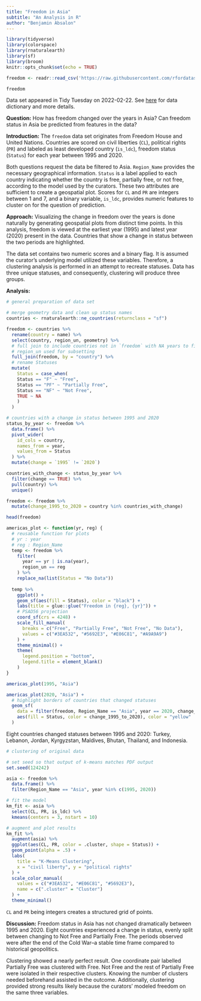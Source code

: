 ```yaml
---
title: "Freedom in Asia"
subtitle: "An Analysis in R"
author: "Benjamin Absalon"
---
```


```r
library(tidyverse)
library(colorspace)
library(rnaturalearth)
library(sf)
library(broom)
knitr::opts_chunk$set(echo = TRUE)
```



```r

freedom <- readr::read_csv('https://raw.githubusercontent.com/rfordatascience/tidytuesday/master/data/2022/2022-02-22/freedom.csv')

freedom
```

Data set appeared in Tidy Tuesday on 2022-02-22. See [here](https://github.com/rfordatascience/tidytuesday/blob/master/data/2022/2022-02-22/readme.md) for data dictionary and more details. 

**Question:** How has freedom changed over the years in Asia? Can freedom status in Asia be predicted from features in the data?

**Introduction:** The `freedom` data set originates from Freedom House and United Nations. Countries are scored on civil liberties (`CL`), political rights (`PR`) and labeled as least developed country (`is_ldc`), freedom status (`Status`) for each year between 1995 and 2020.

Both questions request the data be filtered to Asia. `Region_Name` provides the necessary geographical information. `Status` is a label applied to each country indicating whether the country is free, partially free, or not free, according to the model used by the curators. These two attributes are sufficient to create a geospatial plot. Scores for `CL` and `PR` are integers between 1 and 7, and a binary variable, `is_ldc`, provides numeric features to cluster on for the question of prediction.

**Approach:** Visualizing the change in freedom over the years is done naturally by generating geospatial plots from distinct time points. In this analysis, freedom is viewed at the earliest year (1995) and latest year (2020) present in the data. Countries that show a change in status between the two periods are highlighted.

The data set contains two numeric scores and a binary flag. It is assumed the curator's underlying model utilized these variables. Therefore, a clustering analysis is performed in an attempt to recreate statuses. Data has three unique statuses, and consequently, clustering will produce three groups.

**Analysis:**

```r
# general preparation of data set

# merge geometry data and clean up status names
countries <- rnaturalearth::ne_countries(returnclass = "sf")

freedom <- countries %>%
  rename(country = name) %>%
  select(country, region_un, geometry) %>%
  # full join to include countries not in `freedom` with NA years to fill map
  # region_un used for subsetting
  full_join(freedom, by = "country") %>%
  # rename Statuses
  mutate(
    Status = case_when(
    Status == "F" ~ "Free",
    Status == "PF" ~ "Partially Free",
    Status == "NF" ~ "Not Free",
    TRUE ~ NA
    )
  )

# countries with a change in status between 1995 and 2020
status_by_year <- freedom %>%
  data.frame() %>%
  pivot_wider(
    id_cols = country,
    names_from = year, 
    values_from = Status
  ) %>%
  mutate(change = `1995` != `2020`)

countries_with_change <- status_by_year %>%
  filter(change == TRUE) %>%
  pull(country) %>%
  unique()

freedom <- freedom %>%
  mutate(change_1995_to_2020 = country %in% countries_with_change)

head(freedom)
```



```r
americas_plot <- function(yr, reg) {
  # reusable function for plots
  # yr : year
  # reg : Region_Name
  temp <- freedom %>%
    filter(
      year == yr | is.na(year),
      region_un == reg
    ) %>%
    replace_na(list(Status = "No Data"))
    
  temp %>%
    ggplot() +
    geom_sf(aes(fill = Status), color = "black") +
    labs(title = glue::glue("Freedom in {reg}, {yr}")) +
    # PSAD56 projection
    coord_sf(crs = 4248) +
    scale_fill_manual(
      breaks = c("Free", "Partially Free", "Not Free", "No Data"),
      values = c("#3EA532", "#5692E3", "#E06C81", "#A9A9A9")
    ) +
    theme_minimal() +
    theme(
      legend.position = "bottom",
      legend.title = element_blank()
    )
}

americas_plot(1995, "Asia")

```

```r
americas_plot(2020, "Asia") +
  # highlight borders of countries that changed statuses
  geom_sf(
    data = filter(freedom, Region_Name == "Asia", year == 2020, change_1995_to_2020 == TRUE), 
    aes(fill = Status, color = change_1995_to_2020), color = "yellow"
  )
```

Eight countries changed statuses between 1995 and 2020: Turkey, Lebanon, Jordan, Kyrgyzstan, Maldives, Bhutan, Thailand, and Indonesia.

```r
# clustering of original data

# set seed so that output of k-means matches PDF output
set.seed(124242)

asia <- freedom %>%
  data.frame() %>%
  filter(Region_Name == "Asia", year %in% c(1995, 2020))

# fit the model
km_fit <- asia %>%
  select(CL, PR, is_ldc) %>%
  kmeans(centers = 3, nstart = 10)

# augment and plot results
km_fit %>%
  augment(asia) %>%
  ggplot(aes(CL, PR, color = .cluster, shape = Status)) +
  geom_point(alpha = .5) +
  labs(
    title = "K-Means Clustering",
    x = "civil liberty", y = "political rights"
  ) +
  scale_color_manual(
    values = c("#3EA532", "#E06C81", "#5692E3"),
    name = c(".cluster" = "Cluster")
  ) +
  theme_minimal()
```

`CL` and `PR` being integers creates a structured grid of points.

**Discussion:** Freedom status in Asia has not changed dramatically between 1995 and 2020. Eight countries experienced a change in status, evenly split between changing to Not Free and Partially Free. The periods observed were after the end of the Cold War--a stable time frame compared to historical geopolitics.

Clustering showed a nearly perfect result. One coordinate pair labelled Partially Free was clustered with Free. Not Free and the rest of Partially Free were isolated in their respective clusters. Knowing the number of clusters needed beforehand assisted in the outcome. Additionally, clustering provided strong results likely because the curators' modeled freedom on the same three variables.